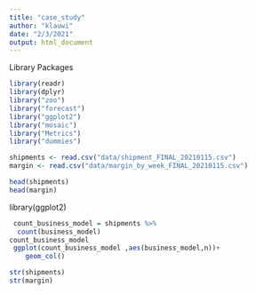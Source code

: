 ```yaml
---
title: "case_study"
author: "klauwi"
date: "2/3/2021"
output: html_document
---
```


Library Packages
```r

library(readr)
library(dplyr) 
library("zoo")
library("forecast")
library("ggplot2")
library("mosaic")
library("Metrics")
library("dummies")


```

```r
shipments <- read.csv("data/shipment_FINAL_20210115.csv")
margin <- read.csv("data/margin_by_week_FINAL_20210115.csv")

head(shipments)
head(margin)
```

library(ggplot2)
```r
 count_business_model = shipments %>%
  count(business_model)
count_business_model
 ggplot(count_business_model ,aes(business_model,n))+
    geom_col()
```


```r
str(shipments)
str(margin)
```